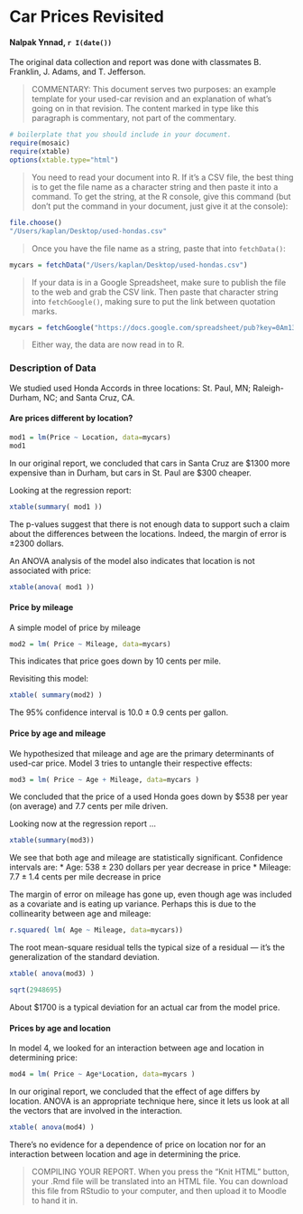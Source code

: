 Car Prices Revisited
=====================

#### Nalpak Ynnad, `r I(date())`

The original data collection and report was done with classmates B. Franklin, J. Adams, and T. Jefferson.  

> COMMENTARY: This document serves two purposes: an example template for your used-car revision and an explanation of what's going on in that revision.  The content marked in type like this paragraph is commentary, not part of the commentary.

```r
# boilerplate that you should include in your document.
require(mosaic) 
require(xtable)
options(xtable.type="html")
```

> You need to read your document into R.  If it's a CSV file, the best thing is to get the file name as a character string and then paste it into a command.  To get the string, at the R console, give this command (but don't put the command in your document, just give it at the console): 
```r
file.choose()
"/Users/kaplan/Desktop/used-hondas.csv"
```
> Once you have the file name as a string, paste that into `fetchData()`:
```r
mycars = fetchData("/Users/kaplan/Desktop/used-hondas.csv")
```
> If your data is in a Google Spreadsheet, make sure to publish the file to the web and grab the CSV link.  Then paste that character string into `fetchGoogle()`, making sure to put the link between quotation marks.
```r
mycars = fetchGoogle("https://docs.google.com/spreadsheet/pub?key=0Am13enSalO74dHpOa2szV2c4WmJ0NURERFh0dTdLY2c&single=true&gid=0&output=csv")
```

> Either way, the data are now read in to R.

### Description of Data

We studied used Honda Accords in three locations: St. Paul, MN; Raleigh-Durham, NC; and Santa Cruz, CA.

#### Are prices different by location?

```r
mod1 = lm(Price ~ Location, data=mycars)
mod1 
```
In our original report, we concluded that cars in Santa Cruz are $1300 more expensive than in Durham, but cars in St. Paul are $300 cheaper.

Looking at the regression report:
```r
xtable(summary( mod1 ))
```

The p-values suggest that there is not enough data to support such a claim about the differences between the locations.  Indeed, the margin of error is $\pm 2300$ dollars.

An ANOVA analysis of the model also indicates that location is not associated with price:
```r
xtable(anova( mod1 ))
```

#### Price by mileage

A simple model of price by mileage
```r
mod2 = lm( Price ~ Mileage, data=mycars)
```
This indicates that price goes down by 10 cents per mile.

Revisiting this model:
```r
xtable( summary(mod2) )
```
The 95% confidence interval is $10.0 \pm 0.9$ cents per gallon.



#### Price by age and mileage

We hypothesized that mileage and age are the primary determinants of used-car price.  Model 3 tries to untangle their respective effects:
```r
mod3 = lm( Price ~ Age + Mileage, data=mycars )
```

We concluded that the price of a used Honda goes down by $538 per year (on average) and 7.7 cents per mile driven.

Looking now at the regression report ...
```r
xtable(summary(mod3))
```
We see that both age and mileage are statistically significant.  Confidence intervals are:
* Age: $538 \pm 230$ dollars per year decrease in price
* Mileage: $7.7 \pm 1.4$ cents per mile decrease in price

The margin of error on mileage has gone up, even though age was included as a covariate and is eating up variance.  Perhaps  this is due to the collinearity between age and mileage:
```r
r.squared( lm( Age ~ Mileage, data=mycars))
```

The root mean-square residual tells the typical size of a residual --- it's the generalization of the standard deviation.
```r
xtable( anova(mod3) )
```

```r
sqrt(2948695)
```
About $1700 is a typical deviation for an actual car from the model price.




#### Prices by age and location

In model 4, we looked for an interaction between age and location in determining price:
```r
mod4 = lm( Price ~ Age*Location, data=mycars )
```
In our original report, we concluded that the effect of age differs by location.  ANOVA is an appropriate technique here, since it lets us look at all the vectors that are involved in the interaction.
```r
xtable( anova(mod4) )
```
There's no evidence for a dependence of price on location nor for an interaction between location and age in determining the price.

> COMPILING YOUR REPORT.  When you press the "Knit HTML" button, your .Rmd file will be translated into an HTML file.  You can download this file from RStudio to your computer, and then upload it to Moodle to hand it in.


